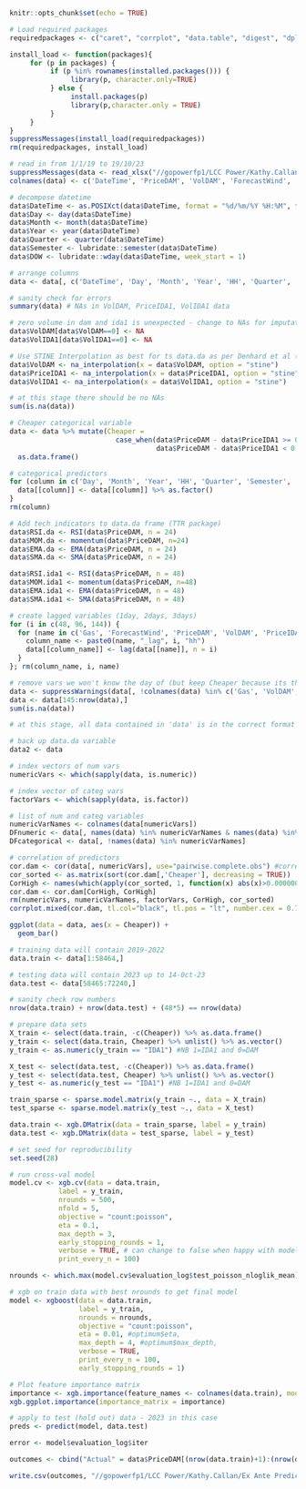 ```{r setup, include=FALSE}
knitr::opts_chunk$set(echo = TRUE)
```

```{r pkgs}
# Load required packages
requiredpackages <- c("caret", "corrplot", "data.table", "digest", "dplyr", "ggplot2", "gridExtra", "Hmisc", "imputeTS", "lubridate", "magrittr", 'Matrix', "plyr", "psych", "rapport", "readxl", "stringr", "tidyverse", 'TTR', "vtreat", "xgboost", "zoo")

install_load <- function(packages){
     for (p in packages) {
          if (p %in% rownames(installed.packages())) {
               library(p, character.only=TRUE)
          } else {
               install.packages(p)
               library(p,character.only = TRUE)
          }
     }
}
suppressMessages(install_load(requiredpackages))
rm(requiredpackages, install_load)
```

```{r Import data.da for dam}
# read in from 1/1/19 to 19/10/23
suppressMessages(data <- read_xlsx("//gopowerfp1/LCC Power/Kathy.Callan/Ex Ante Prediction/Data/All Data - DAM & IDA1.xlsx", sheet="IDA1", col_names = TRUE)[2785:75456,c(20,6,7,22,15:17, 21)])
colnames(data) <- c('DateTime', 'PriceDAM', 'VolDAM', 'ForecastWind', 'Gas', 'PriceIDA1', 'VolIDA1', 'HH')

# decompose datetime
data$DateTime <- as.POSIXct(data$DateTime, format = "%d/%m/%Y %H:%M", tz = "UTC")
data$Day <- day(data$DateTime)
data$Month <- month(data$DateTime)
data$Year <- year(data$DateTime)
data$Quarter <- quarter(data$DateTime)
data$Semester <- lubridate::semester(data$DateTime)
data$DOW <- lubridate::wday(data$DateTime, week_start = 1)

# arrange columns
data <- data[, c('DateTime', 'Day', 'Month', 'Year', 'HH', 'Quarter', 'Semester', 'DOW', 'Gas', 'ForecastWind', 'PriceDAM', 'VolDAM', 'PriceIDA1', 'VolIDA1')]

# sanity check for errors
summary(data) # NAs in VolDAM, PriceIDA1, VolIDA1 data

# zero volume in dam and ida1 is unexpected - change to NAs for imputation
data$VolDAM[data$VolDAM==0] <- NA
data$VolIDA1[data$VolIDA1==0] <- NA

# Use STINE Interpolation as best for ts data.da as per Denhard et al (2021)
data$VolDAM <- na_interpolation(x = data$VolDAM, option = "stine")
data$PriceIDA1 <- na_interpolation(x = data$PriceIDA1, option = "stine")
data$VolIDA1 <- na_interpolation(x = data$VolIDA1, option = "stine")

# at this stage there should be no NAs
sum(is.na(data))

# Cheaper categorical variable
data <- data %>% mutate(Cheaper = 
                          case_when(data$PriceDAM - data$PriceIDA1 >= 0 ~ "IDA1",
                                    data$PriceDAM - data$PriceIDA1 < 0 ~ "DAM")) %>% 
  as.data.frame()

# categorical predictors
for (column in c('Day', 'Month', 'Year', 'HH', 'Quarter', 'Semester', 'DOW', 'Cheaper')) {
  data[[column]] <- data[[column]] %>% as.factor()
}
rm(column)

# Add tech indicators to data.da frame (TTR package)
data$RSI.da <- RSI(data$PriceDAM, n = 24)
data$MOM.da <- momentum(data$PriceDAM, n=24)
data$EMA.da <- EMA(data$PriceDAM, n = 24)
data$SMA.da <- SMA(data$PriceDAM, n = 24)

data$RSI.ida1 <- RSI(data$PriceDAM, n = 48)
data$MOM.ida1 <- momentum(data$PriceDAM, n=48)
data$EMA.ida1 <- EMA(data$PriceDAM, n = 48)
data$SMA.ida1 <- SMA(data$PriceDAM, n = 48)

# create lagged variables (1day, 2days, 3days)
for (i in c(48, 96, 144)) {
  for (name in c('Gas', 'ForecastWind', 'PriceDAM', 'VolDAM', 'PriceIDA1', 'VolIDA1')) { # , 'RSI', 'MOM', 'EMA', 'SMA', 'Cheaper')) {
    column_name <- paste0(name, "_lag", i, "hh")
    data[[column_name]] <- lag(data[[name]], n = i)
  }
}; rm(column_name, i, name)

# remove vars we won't know the day of (but keep Cheaper because its the outcome)
data <- suppressWarnings(data[, !colnames(data) %in% c('Gas', 'VolDAM', 'PriceDAM', 'VolIDA1', 'PriceIDA1')])
data <- data[145:nrow(data),]
sum(is.na(data))

# at this stage, all data contained in 'data' is in the correct format

# back up data.da variable
data2 <- data
```


```{r selecting num vars if correlated with each other}

# index vectors of num vars
numericVars <- which(sapply(data, is.numeric))

# index vector of categ vars
factorVars <- which(sapply(data, is.factor))

# list of num and categ variables
numericVarNames <- colnames(data[numericVars])
DFnumeric <- data[, names(data) %in% numericVarNames & names(data) %in% c('PriceDAM')]
DFcategorical <- data[, !names(data) %in% numericVarNames]

# correlation of predictors
cor.dam <- cor(data[, numericVars], use="pairwise.complete.obs") #correlations of all numeric variables
cor_sorted <- as.matrix(sort(cor.dam[,'Cheaper'], decreasing = TRUE))
CorHigh <- names(which(apply(cor_sorted, 1, function(x) abs(x)>0.0000000002)))
cor.dam <- cor.dam[CorHigh, CorHigh]
rm(numericVars, numericVarNames, factorVars, CorHigh, cor_sorted)
corrplot.mixed(cor.dam, tl.col="black", tl.pos = "lt", number.cex = 0.75)
```

```{r plot categorical variable frequencies}

ggplot(data = data, aes(x = Cheaper)) + 
  geom_bar()

```

```{r split data.da into train and test (hold out) subsets}

# training data will contain 2019-2022
data.train <- data[1:58464,]

# testing data will contain 2023 up to 14-0ct-23
data.test <- data[58465:72240,]

# sanity check row numbers
nrow(data.train) + nrow(data.test) + (48*5) == nrow(data)

# prepare data sets
X_train <- select(data.train, -c(Cheaper)) %>% as.data.frame()
y_train <- select(data.train, Cheaper) %>% unlist() %>% as.vector()
y_train <- as.numeric(y_train == "IDA1") #NB 1=IDA1 and 0=DAM

X_test <- select(data.test, -c(Cheaper)) %>% as.data.frame()
y_test <- select(data.test, Cheaper) %>% unlist() %>% as.vector()
y_test <- as.numeric(y_test == "IDA1") #NB 1=IDA1 and 0=DAM

train_sparse <- sparse.model.matrix(y_train ~., data = X_train)
test_sparse <- sparse.model.matrix(y_test ~., data = X_test)

data.train <- xgb.DMatrix(data = train_sparse, label = y_train)
data.test <- xgb.DMatrix(data = test_sparse, label = y_test)

```

```{r cross validation}
# set seed for reproducibility
set.seed(28)

# run cross-val model
model.cv <- xgb.cv(data = data.train, 
            label = y_train,
            nrounds = 500,
            nfold = 5,
            objective = "count:poisson",
            eta = 0.1,
            max_depth = 3,
            early_stopping_rounds = 1,
            verbose = TRUE, # can change to false when happy with model tuning
            print_every_n = 100)
```


```{r cross validation}
nrounds <- which.max(model.cv$evaluation_log$test_poisson_nloglik_mean)

# xgb on train data with best nrounds to get final model
model <- xgboost(data = data.train, 
                 label = y_train,
                 nrounds = nrounds,
                 objective = "count:poisson",
                 eta = 0.01, #optimum$eta,
                 max_depth = 4, #optimum$max_depth,
                 verbose = TRUE,
                 print_every_n = 100,
                 early_stopping_rounds = 1)

# Plot feature importance matrix
importance <- xgb.importance(feature_names <- colnames(data.train), model = model)
xgb.ggplot.importance(importance_matrix = importance)

# apply to test (hold out) data - 2023 in this case
preds <- predict(model, data.test)

error <- model$evaluation_log$iter

outcomes <- cbind("Actual" = data$PriceDAM[(nrow(data.train)+1):(nrow(data)-(24*5))], "Predicted" = preds, "ERROR" = error)

write.csv(outcomes, "//gopowerfp1/LCC Power/Kathy.Callan/Ex Ante Prediction/XGBoost Models/Output/Predict 2023 - Categorical Model (poisson).csv")


```
